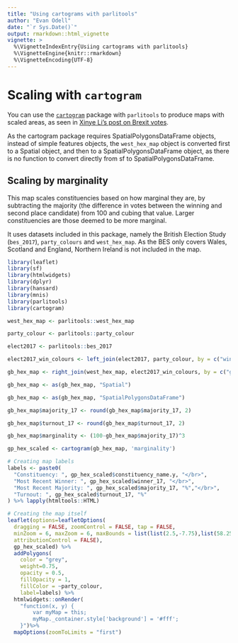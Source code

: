 ---
title: "Using cartograms with parlitools"
author: "Evan Odell"
date: "`r Sys.Date()`"
output: rmarkdown::html_vignette
vignette: >
  %\VignetteIndexEntry{Usiing cartograms with parlitools}
  %\VignetteEngine{knitr::rmarkdown}
  %\VignetteEncoding{UTF-8}
---

# Scaling with `cartogram`

You can use the [`cartogram`](https://CRAN.R-project.org/package=cartogram) package with `parlitools` to produce maps with scaled areas, as seen in [Xinye Li's post on Brexit votes](https://xinye1.github.io/projects/brexit-cartogram-leaflet/).

As the cartogram package requires SpatialPolygonsDataFrame objects, instead of simple features objects, the `west_hex_map` object is converted first to a Spatial object, and then to a SpatialPolygonsDataFrame object, as there is no function to convert directly from sf to SpatialPolygonsDataFrame.

## Scaling by marginality

This map scales constituencies based on how marginal they are, by subtracting the majority (the difference in votes between the winning and second place candidate) from 100 and cubing that value. Larger constituencies are those deemed to be more marginal.

It uses datasets included in this package, namely the British Election Study (`bes_2017`), `party_colours` and `west_hex_map`. As the BES only covers Wales, Scotland and England, Northern Ireland is not included in the map.

```{r fig.width=6, fig.height=7, message=FALSE, warning=FALSE}
library(leaflet)
library(sf)
library(htmlwidgets)
library(dplyr)
library(hansard)
library(mnis)
library(parlitools)
library(cartogram)

west_hex_map <- parlitools::west_hex_map

party_colour <- parlitools::party_colour

elect2017 <- parlitools::bes_2017

elect2017_win_colours <- left_join(elect2017, party_colour, by = c("winner_17" ="party_name")) #Join to current MP data

gb_hex_map <- right_join(west_hex_map, elect2017_win_colours, by = c("gss_code"="ons_const_id")) #Join colours to hexagon map

gb_hex_map <- as(gb_hex_map, "Spatial")

gb_hex_map <- as(gb_hex_map, "SpatialPolygonsDataFrame")

gb_hex_map$majority_17 <- round(gb_hex_map$majority_17, 2)

gb_hex_map$turnout_17 <- round(gb_hex_map$turnout_17, 2)

gb_hex_map$marginality <- (100-gb_hex_map$majority_17)^3

gp_hex_scaled <- cartogram(gb_hex_map, 'marginality')

# Creating map labels
labels <- paste0(
  "Constituency: ", gp_hex_scaled$constituency_name.y, "</br>",
  "Most Recent Winner: ", gp_hex_scaled$winner_17, "</br>",
  "Most Recent Majority: ", gp_hex_scaled$majority_17, "%","</br>",
  "Turnout: ", gp_hex_scaled$turnout_17, "%"
) %>% lapply(htmltools::HTML)

# Creating the map itself
leaflet(options=leafletOptions(
  dragging = FALSE, zoomControl = FALSE, tap = FALSE,
  minZoom = 6, maxZoom = 6, maxBounds = list(list(2.5,-7.75),list(58.25,50.0)),
  attributionControl = FALSE),
  gp_hex_scaled) %>%
  addPolygons(
    color = "grey",
    weight=0.75,
    opacity = 0.5,
    fillOpacity = 1,
    fillColor = ~party_colour,
    label=labels) %>% 
  htmlwidgets::onRender(
    "function(x, y) {
        var myMap = this;
        myMap._container.style['background'] = '#fff';
    }")%>% 
  mapOptions(zoomToLimits = "first")

```

